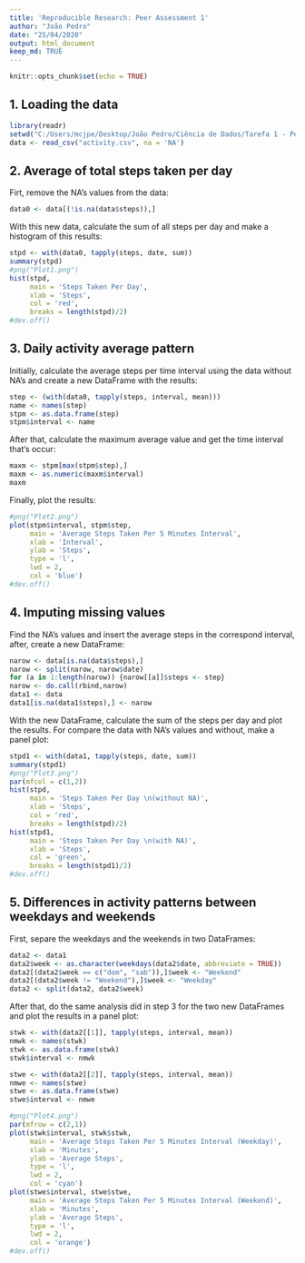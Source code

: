 ---
title: 'Reproducible Research: Peer Assessment 1'
author: "João Pedro"
date: "25/04/2020"
output: html_document
keep_md: TRUE
---

```{r setup, include = FALSE}
knitr::opts_chunk$set(echo = TRUE)
```

## 1. Loading the data
```{r, results='hide'}
library(readr)
setwd("C:/Users/mcjpe/Desktop/João Pedro/Ciência de Dados/Tarefa 1 - Pesquisa Reprodusível")
data <- read_csv("activity.csv", na = 'NA')
```

## 2. Average of total steps taken per day
Firt, remove the NA's values from the data:
```{r, results='hide'}
data0 <- data[(!is.na(data$steps)),]
```
With this new data, calculate the sum of all steps per day and make a histogram of this results:
```{r}
stpd <- with(data0, tapply(steps, date, sum))
summary(stpd)
#png("Plot1.png")
hist(stpd, 
     main = 'Steps Taken Per Day', 
     xlab = 'Steps', 
     col = 'red', 
     breaks = length(stpd)/2)
#dev.off()
```

## 3. Daily activity average pattern
Initially, calculate the average steps per time interval using the data without NA's and create a new DataFrame with the results:
```{r}
step <- (with(data0, tapply(steps, interval, mean)))
name <- names(step)
stpm <- as.data.frame(step)
stpm$interval <- name
```
After that, calculate the maximum average value and get the time interval that's occur:
```{r}
maxm <- stpm[max(stpm$step),]
maxm <- as.numeric(maxm$interval)
maxm
```
Finally, plot the results:
```{r}
#png("Plot2.png")
plot(stpm$interval, stpm$step,
     main = 'Average Steps Taken Per 5 Minutes Interval', 
     xlab = 'Interval', 
     ylab = 'Steps', 
     type = 'l',
     lwd = 2,
     col = 'blue')
#dev.off()
```

## 4. Imputing missing values
Find the NA's values and insert the average steps in the correspond interval, after, create a new DataFrame:
```{r}
narow <- data[is.na(data$steps),]
narow <- split(narow, narow$date)
for (a in 1:length(narow)) {narow[[a]]$steps <- step}
narow <- do.call(rbind,narow)
data1 <- data
data1[is.na(data1$steps),] <- narow
```
With the new DataFrame, calculate the sum of the steps per day and plot the results. For compare the data with NA's values and without, make a panel plot:
```{r}
stpd1 <- with(data1, tapply(steps, date, sum))
summary(stpd1)
#png("Plot3.png")
par(mfcol = c(1,2))
hist(stpd, 
     main = 'Steps Taken Per Day \n(without NA)', 
     xlab = 'Steps', 
     col = 'red', 
     breaks = length(stpd)/2)
hist(stpd1, 
     main = 'Steps Taken Per Day \n(with NA)', 
     xlab = 'Steps', 
     col = 'green', 
     breaks = length(stpd1)/2)
#dev.off()
```

## 5. Differences in activity patterns between weekdays and weekends
First, separe the weekdays and the weekends in two DataFrames:
```{r}
data2 <- data1
data2$week <- as.character(weekdays(data2$date, abbreviate = TRUE))
data2[(data2$week == c("dom", "sab")),]$week <- "Weekend"
data2[(data2$week != "Weekend"),]$week <- "Weekday"
data2 <- split(data2, data2$week)
```
After that, do the same analysis did in step 3 for the two new DataFrames and plot the results in a panel plot:
```{r}
stwk <- with(data2[[1]], tapply(steps, interval, mean))
nmwk <- names(stwk)
stwk <- as.data.frame(stwk)
stwk$interval <- nmwk

stwe <- with(data2[[2]], tapply(steps, interval, mean))
nmwe <- names(stwe)
stwe <- as.data.frame(stwe)
stwe$interval <- nmwe

#png("Plot4.png")
par(mfrow = c(2,1))
plot(stwk$interval, stwk$stwk,
     main = 'Average Steps Taken Per 5 Minutes Interval (Weekday)', 
     xlab = 'Minutes', 
     ylab = 'Average Steps', 
     type = 'l',
     lwd = 2,
     col = 'cyan')
plot(stwe$interval, stwe$stwe,
     main = 'Average Steps Taken Per 5 Minutes Interval (Weekend)', 
     xlab = 'Minutes', 
     ylab = 'Average Steps', 
     type = 'l',
     lwd = 2,
     col = 'orange')
#dev.off()
```
